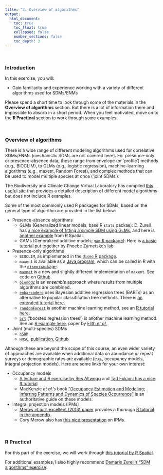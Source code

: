 ```yaml
---
title: "3. Overview of algorithms"
output:
  html_document:
    toc: true
    toc_float: true
    collapsed: false
    number_sections: false
    toc_depth: 3
---
```


$~$

### Introduction

In this exercise, you will:

- Gain familiarity and experience working with a variety of different algorithms used for SDMs/ENMs

Please spend a short time to look through some of the materials in the **Overview of algorithms** section.  But there is a lot of information there and impossible to absorb in a short period.  When you feel motivated, move on to the **R Practical** section to work through some examples.

$~$

### Overview of algorithms

There is a wide range of different modeling algorithms used for correlative SDMs/ENMs (mechanistic SDMs are not covered here). For presence-only or presence-absence data, these range from envelope (or 'profile') methods (e.g., BIOCLIM), to GLMs (e.g., logistic regression), machine-learning algorithms (e.g., maxent, Random Forest), and complex methods that can be used to model multiple species at once ('joint SDMs').

The Biodiversity and Climate Change Virtual Laboratory has compiled [this useful site](https://support.bccvl.org.au/support/solutions/articles/6000083199-overview-of-sdm-methods-in-bccvl) that provides a detailed description of different model algorithms but does not include R examples.

Some of the most commonly used R packages for SDMs, based on the general type of algorithm are provided in the list below:

- Presence-absence algorithms
  - GLMs (Generalized linear models; base R `stats` packae): D. Zurell has [a nice example of fitting a simple SDM using GLMs](https://damariszurell.github.io/HU-GCIB/3_SDM_intro.html), and here is [another example](https://rspatial.org/raster/sdm/5_sdm_models.html) from R Spatial.
  - GAMs (Generalized additive models; [`gam` R package](https://cran.r-project.org/web/packages/gam/gam.pdf)): Here is [a basic tutorial](http://spatialecology.weebly.com/r-code--data/category/sdm-gam) put together by Phoebe Zarnetske's lab.

- Presence-only algorithms
  - `BIOCLIM`, as implemented in the [`dismo` R package](https://www.rdocumentation.org/packages/dismo/versions/1.3-3/topics/bioclim).
  - `maxent` is available as a [Java program](https://biodiversityinformatics.amnh.org/open_source/maxent/), which can be called in R with the [`dismo` package](https://www.rdocumentation.org/packages/dismo/versions/1.3-3/topics/maxent).
  - [`maxnet`](https://cran.r-project.org/web/packages/maxnet/maxnet.pdf) is a new and slightly different implementation of `maxent`.  See code on [Github](https://github.com/mrmaxent/maxnet).
  - [`biomod2`](https://github.com/biomodhub/biomod2) is an *ensemble* approach where results from multiple algorithms are combined.
  - [`embarcadero`](https://github.com/cjcarlson/embarcadero) uses Bayesian additive regression trees (BARTs) as an alternative to popular classification tree methods. There is [an extended tutorial here](https://github.com/cjcarlson/pier39).
  - [`randomForest`](https://cran.r-project.org/web/packages/randomForest/randomForest.pdf) is another machine learning method, see an [R tutorial here](http://spatialecology.weebly.com/r-code--data/category/sdm-random-forests).
  - [`brt`](https://cran.r-project.org/web/packages/brt/index.html) ('boosted regression trees') is another machine learning method. See an [R example here](https://rspatial.org/raster/sdm/9_sdm_brt.html), paper by [Elith *et al.*](https://besjournals.onlinelibrary.wiley.com/doi/pdf/10.1111/j.1365-2656.2008.01390.x)


- Joint (multi-species) SDMs
  - [`hSDM`](https://ecology.ghislainv.fr/hSDM/)
  - [`HMSC`](https://www2.helsinki.fi/en/researchgroups/statistical-ecology/hmsc), [publication](https://besjournals.onlinelibrary.wiley.com/doi/full/10.1111/2041-210X.13345), [Github](https://github.com/hmsc-r/HMSC)

Although these are beyond the scope of this course, an even wider variety of approaches are available when additional data on abundance or repeat surveys or demographic rates are available (e.g., occupancy models, integral projection models).  Here are some links for your own interest:

- Occupancy models
  - [A lecture and R exercise by Res Altwegg](http://www.seec.uct.ac.za/occupancy-models) and [Tad Fukami has a nice R tutorial](https://fukamilab.github.io/BIO202/09-C-occupancy-models.html)
  - MacKenzie *et al.'s* book ["Occupancy Estimation and Modeling: Inferring Patterns and Dynamics of Species Occurrence"](https://www.elsevier.com/books/occupancy-estimation-and-modeling/mackenzie/978-0-12-407197-1) is an authoritative guide on these models.

- Integral projection models (IPMs)
  - [Merow *et al.'s* excellent (2013) paper](https://besjournals.onlinelibrary.wiley.com/doi/full/10.1111/2041-210X.12146) provides a thorough [R tutorial in the appendix](https://besjournals.onlinelibrary.wiley.com/action/downloadSupplement?doi=10.1111%2F2041-210X.12146&file=mee312146-sup-0001-AppendixS1.pdf).
  - Cory Merow also has [this nice presentation](https://cmerow.github.io/RDataScience/21_Intro_IPMs.html) on IPMs.

$~$

### R Practical

For this part of the exercise, we will work through [this tutorial by R Spatial](https://rspatial.org/raster/sdm/6_sdm_methods.html#). 

For additional examples, I also highly recommend [Damaris Zurell's "SDM algorithms" exercise](https://damariszurell.github.io/EEC-MGC/b6_SDM_algorithms.html#1_Introduction).

